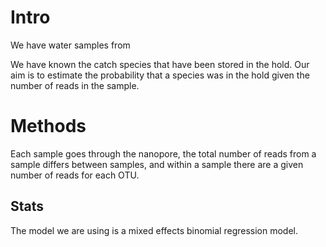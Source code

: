 
<!-- ```{r }
# boats <- c(reads_dory$vessel, reads_dloop$vessel) |> unique()
``` -->

# Intro

<!-- Background information -->
We have water samples from 

We have known the catch species that have been stored in the hold. Our aim is to estimate the probability that a species was in the hold given the number of reads in the sample. 


# Methods

<!-- Problem we need to address -->
Each sample goes through the nanopore, the total number of reads from a sample differs between samples, and within a sample there are a given number of reads for each OTU. 

## Stats

The model we are using is a mixed effects binomial regression model. 

<!-- ```{r}
library(equatiomatic)
extract_eq(dory_mod_log)
``` -->

<!-- $$
\log\left[ \frac { P( \operatorname{possible\_detection} = \operatorname{1} ) }{ 1 - P( \operatorname{possible\_detection} = \operatorname{1} ) } \right] = \alpha + \beta_{1}(\operatorname{reads\_\log})
$$

```r
knitr::include_graphics("model-fit/dory.png")
``` -->
